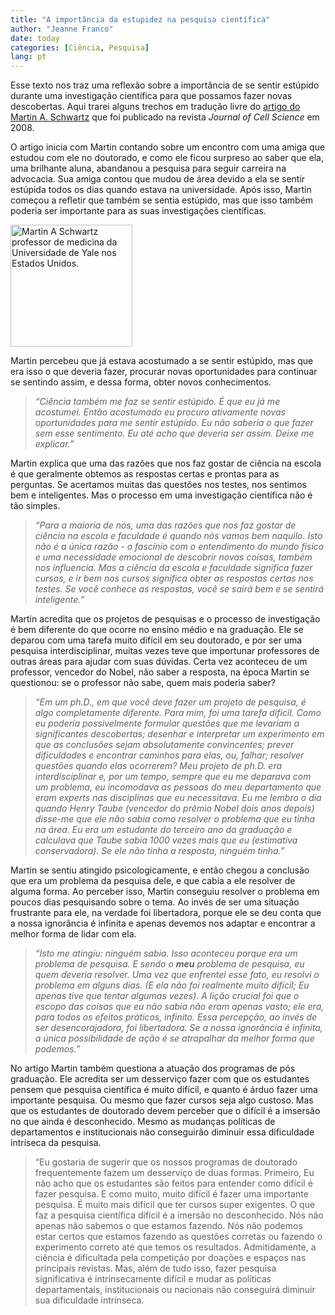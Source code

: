 ---
title: "A importância da estupidez na pesquisa científica"
author: "Jeanne Franco"
date: today
categories: [Ciência, Pesquisa]
lang: pt
---

Esse texto nos traz uma reflexão sobre a importância de se sentir estúpido durante uma investigação científica para que possamos fazer novas descobertas. Aqui trarei alguns trechos em tradução livre do [artigo do Martin A. Schwartz](https://journals.biologists.com/jcs/article/121/11/1771/30038/The-importance-of-stupidity-in-scientific-research) que foi publicado na revista *Journal of Cell Science* em 2008.

O artigo inicia com Martin contando sobre um encontro com uma amiga que estudou com ele no doutorado, e como ele ficou surpreso ao saber que ela, uma brilhante aluna, abandanou a pesquisa para seguir carreira na advocacia. Sua amiga contou que mudou de área devido a ela se sentir estúpida todos os dias quando estava na universidade. Após isso, Martin começou a refletir que também se sentia estúpido, mas que isso também poderia ser importante para as suas investigações científicas.

[![Martin A Schwartz professor de medicina da Universidade de Yale nos Estados Unidos.](images/schwartz.jpg){width="195"}](https://seas.yale.edu/faculty-research/faculty-directory/martin-a-schwartz)

Martin percebeu que já estava acostumado a se sentir estúpido, mas que era isso o que deveria fazer, procurar novas oportunidades para continuar se sentindo assim, e dessa forma, obter novos conhecimentos.

> *"Ciência também me faz se sentir estúpido. É que eu já me acostumei. Então acostumado eu procuro ativamente novas oportunidades para me sentir estúpido. Eu não saberia o que fazer sem esse sentimento. Eu até acho que deveria ser assim. Deixe me explicar."*

Martin explica que uma das razões que nos faz gostar de ciência na escola é que geralmente obtemos as respostas certas e prontas para as perguntas. Se acertamos muitas das questões nos testes, nos sentimos bem e inteligentes. Mas o processo em uma investigação científica não é tão simples.

> *"Para a maioria de nós, uma das razões que nos faz gostar de ciência na escola e faculdade é quando nós vamos bem naquilo. Isto não é a única razão - o fascínio com o entendimento do mundo físico e uma necessidade emocional de descobrir novas coisas, também nos influencia. Mas a ciência da escola e faculdade significa fazer cursos, e ir bem nos cursos significa obter as respostas certas nos testes. Se você conhece as respostas, você se sairá bem e se sentirá inteligente."*

Martin acredita que os projetos de pesquisas e o processo de investigação é bem diferente do que ocorre no ensino médio e na graduação. Ele se deparou com uma tarefa muito difícil em seu doutorado, e por ser uma pesquisa interdisciplinar, muitas vezes teve que importunar professores de outras áreas para ajudar com suas dúvidas. Certa vez aconteceu de um professor, vencedor do Nobel, não saber a resposta, na época Martin se questionou: se o professor não sabe, quem mais poderia saber?

> *"Em um ph.D., em que você deve fazer um projeto de pesquisa, é algo completamente diferente. Para mim, foi uma tarefa difícil. Como eu poderia possivelmente formular questões que me levariam a significantes descobertas; desenhar e interpretar um experimento em que as conclusões sejam absolutamente convincentes; prever dificuldades e encontrar caminhos para elas, ou, falhar; resolver questões quando elas ocorrerem? Meu projeto de ph.D. era interdisciplinar e, por um tempo, sempre que eu me deparava com um problema, eu incomodava as pessoas do meu departamento que eram experts nas disciplinas que eu necessitava. Eu me lembro o dia quando Henry Taube (vencedor do prêmio Nobel dois anos depois) disse-me que ele não sabia como resolver o problema que eu tinha na área. Eu era um estudante do terceiro ano da graduação e calculava que Taube sabia 1000 vezes mais que eu (estimativa conservadora). Se ele não tinha a resposta, ninguém tinha."*

Martin se sentiu atingido psicologicamente, e então chegou a conclusão que era um problema da pesquisa dele, e que cabia a ele resolver de alguma forma. Ao perceber isso, Martin conseguiu resolver o problema em poucos dias pesquisando sobre o tema. Ao invés de ser uma situação frustrante para ele, na verdade foi libertadora, porque ele se deu conta que a nossa ignorância é infinita e apenas devemos nos adaptar e encontrar a melhor forma de lidar com ela.

> *"Isto me atingiu: ninguém sabia. Isso aconteceu porque era um problema de pesquisa. E sendo o **meu** problema de pesquisa, eu quem deveria resolver. Uma vez que enfrentei esse fato, eu resolvi o problema em alguns dias. (E ela não foi realmente muito difícil; Eu apenas tive que tentar algumas vezes). A lição crucial foi que o escopo das coisas que eu não sabia não eram apenas vasto; ele era, para todos os efeitos práticos, infinito. Essa percepção, ao invés de ser desencorajadora, foi libertadora. Se a nossa ignorância é infinita, a única possibilidade de ação é se atrapalhar da melhor forma que podemos."*

No artigo Martin também questiona a atuação dos programas de pós graduação. Ele acredita ser um desserviço fazer com que os estudantes pensem que pesquisa científica é muito difícil, e quanto é árduo fazer uma importante pesquisa. Ou mesmo que fazer cursos seja algo custoso. Mas que os estudantes de doutorado devem perceber que o difícil é a imsersão no que ainda é desconhecido. Mesmo as mudanças políticas de departamentos e institucionais não conseguirão diminuir essa dificuldade intríseca da pesquisa.

> "Eu gostaria de sugerir que os nossos programas de doutorado frequentemente fazem um desserviço de duas formas. Primeiro, Eu não acho que os estudantes são feitos para entender como difícil é fazer pesquisa. E como muito, muito difícil é fazer uma importante pesquisa. É muito mais difícil que ter cursos super exigentes. O que faz a pesquisa científica difícil é a imersão no desconhecido. Nós não apenas não sabemos o que estamos fazendo. Nós não podemos estar certos que estamos fazendo as questões corretas ou fazendo o experimento correto até que temos os resultados. Admitidamente, a ciência é dificultada pela competição por doações e espaços nas principais revistas. Mas, além de tudo isso, fazer pesquisa significativa é intrinsecamente difícil e mudar as políticas departamentais, institucionais ou nacionais não conseguirá diminuir sua dificuldade intrínseca.
